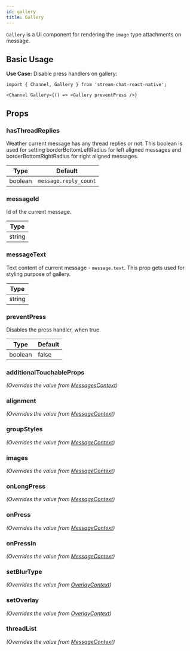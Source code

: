 ```yaml
---
id: gallery
title: Gallery
---
```





`Gallery` is a UI component for rendering the `image` type attachments on message.

## Basic Usage

**Use Case:** Disable press handlers on gallery:

```tsx
import { Channel, Gallery } from 'stream-chat-react-native';

<Channel Gallery={() => <Gallery preventPress />}
```

## Props

### hasThreadReplies

Weather current message has any thread replies or not. This boolean is used for setting borderBottomLeftRadius for left aligned messages and borderBottomRightRadius for right aligned messages.

| Type | Default |
| - | - |
| boolean | `message.reply_count` |

### messageId

Id of the current message.

| Type |
| - |
| string |

### messageText

Text content of current message - `message.text`. This prop gets used for styling purpose of gallery.

| Type |
| - |
| string |

### preventPress

Disables the press handler, when true.

| Type | Default |
| - | - |
| boolean | false |

### additionalTouchableProps

_(Overrides the value from [MessagesContext](../../contexts/messages-context))_

<AdditionalTouchableProps />

### alignment

_(Overrides the value from [MessageContext](../../contexts/message-context))_

<Alignment />

### groupStyles

_(Overrides the value from [MessageContext](../../contexts/message-context))_

<GroupStyles />

### images

_(Overrides the value from [MessageContext](../../contexts/message-context))_

<Images />

### onLongPress

_(Overrides the value from [MessageContext](../../contexts/message-context))_

<OnLongPress />

### onPress

_(Overrides the value from [MessageContext](../../contexts/message-context))_

<OnPress />

### onPressIn

_(Overrides the value from [MessageContext](../../contexts/message-context))_

<OnPressIn />

### setBlurType

_(Overrides the value from [OverlayContext](../../contexts/overlay-context))_

<SetBlurType />

### setOverlay

_(Overrides the value from [OverlayContext](../../contexts/overlay-context))_

<SetOverlay />

### threadList

_(Overrides the value from [MessageContext](../../contexts/message-context))_

<ThreadList />

